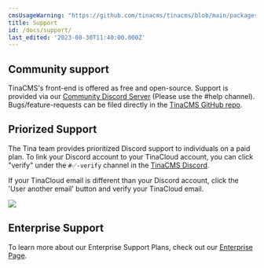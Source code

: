 ```yaml
---
cmsUsageWarning: "https://github.com/tinacms/tinacms/blob/main/packages/tinacms/src/toolkit/tina-cms.ts"
title: Support
id: /docs/support/
last_edited: '2023-08-30T11:40:00.000Z'
---
```


## Community support

TinaCMS's front-end is offered as free and open-source. Support is provided via our [Community Discord Server](https://discord.com/invite/zumN63Ybpf) (Please use the #help channel). Bugs/feature-requests can be filed directly in the [TinaCMS GitHub repo](https://github.com/tinacms/tinacms/issues/new/choose).

## Priorized Support

The Tina team provides prioritized Discord support to individuals on a paid plan. To link your Discord account to your TinaCloud account, you can click "verify" under the `#✅-verify` channel in the [TinaCMS Discord](https://discord.com/invite/zumN63Ybpf).

If your TinaCloud email is different than your Discord account, click the 'User another email' button and verify your TinaCloud email.

![](/img/discord-support.png)

## Enterprise Support

To learn more about our Enterprise Support Plans, check out our [Enterprise Page](https://tina.io/enterprise/).
